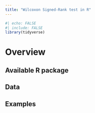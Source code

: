 ```yaml
---
title: "Wilcoxon Signed-Rank test in R"
---
```


```r
#| echo: FALSE
#| include: FALSE
library(tidyverse)
```

# Overview

## Available R package

## Data

## Examples
